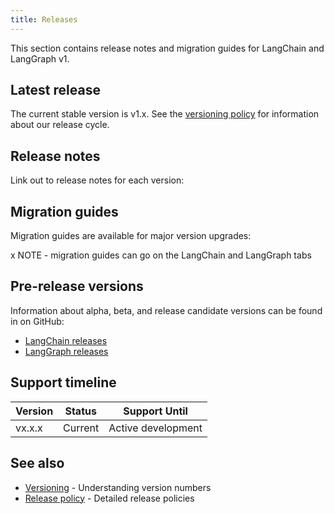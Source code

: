 ```yaml
---
title: Releases
---
```



<AlphaCallout />

This section contains release notes and migration guides for LangChain and LangGraph v1.

## Latest release

The current stable version is v1.x. See the [versioning policy](/oss/javascript/versioning) for information about our release cycle.

## Release notes

Link out to release notes for each version:

## Migration guides

Migration guides are available for major version upgrades:

x NOTE - migration guides can go on the LangChain and LangGraph tabs

## Pre-release versions

Information about alpha, beta, and release candidate versions can be found in on GitHub:

- [LangChain releases](https://github.com/langchain-ai/langchain/releases)
- [LangGraph releases](https://github.com/langchain-ai/langgraph/releases)

## Support timeline

| Version | Status | Support Until |
|---------|--------|--------------|
| vx.x.x | Current | Active development |

## See also

- [Versioning](/oss/javascript/versioning) - Understanding version numbers
- [Release policy](/oss/javascript/release-policy) - Detailed release policies